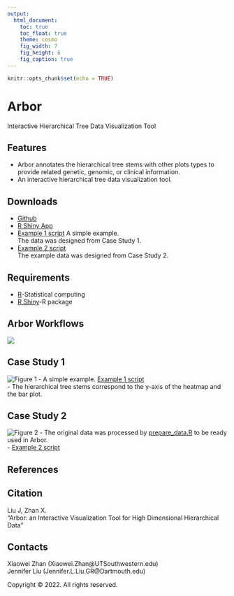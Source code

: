 ```yaml
---
output: 
  html_document:
    toc: true
    toc_float: true
    theme: cosmo
    fig_width: 7
    fig_height: 6
    fig_caption: true
---
```


```r
knitr::opts_chunk$set(echo = TRUE)
```
# Arbor 
  Interactive Hierarchical Tree Data Visualization Tool

## Features
* Arbor annotates the hierarchical tree stems with other plots types to provide related genetic, genomic, or clinical information.    
* An interactive hierarchical tree data visualization tool.    

## Downloads
* [Github](https://github.com/jliuob/Arbor){target="_blank"}  
* [R Shiny App](https://jennifer-liu-tree.shinyapps.io/tree/){target="_blank"}   
* [Example 1 script](https://raw.githubusercontent.com/jliuob/Arbor/main/example-1.zip "download")       A simple example.    
     The data was designed from Case Study 1. 
* [Example 2 script](https://raw.githubusercontent.com/jliuob/Arbor/main/example-2.zip "download")  
     The example data was designed from Case Study 2.
  
## Requirements

* [R](https://www.r-project.org/)-Statistical computing
* [R Shiny](https://shiny.rstudio.com/)-R package

## Arbor Workflows
![](/Users/jenniferliu/Documents/Tree/workflow.png)

## Case Study 1
![Figure 1](/Users/jenniferliu/Documents/Tree/tree.nwk.jpg)
- A simple example. [Example 1 script](https://github.com/jliuob/Tree/crc_example.R "download")    
- The hierarchical tree stems correspond to the y-axis of the heatmap and the bar plot.  

## Case Study 2
![Figure 2](/Users/jenniferliu/Documents/Tree/crc .nwk.png)
- The original data was processed by [prepare_data.R](https://github.com/jliuob/Tree/prepare_data.R "download") to be ready used in Arbor.  
- [Example 2 script](https://github.com/jliuob/Tree/crc_example.R "download")


## References


## Citation
Liu J, Zhan X.  
"Arbor: an Interactive Visualization Tool for High Dimensional Hierarchical Data"


## Contacts
Xiaowei Zhan (Xiaowei.Zhan@UTSouthwestern.edu)   
Jennifer Liu (Jennifer.L.Liu.GR@Dartmouth.edu)


<p>Copyright &copy; 2022. All rights reserved.</p>